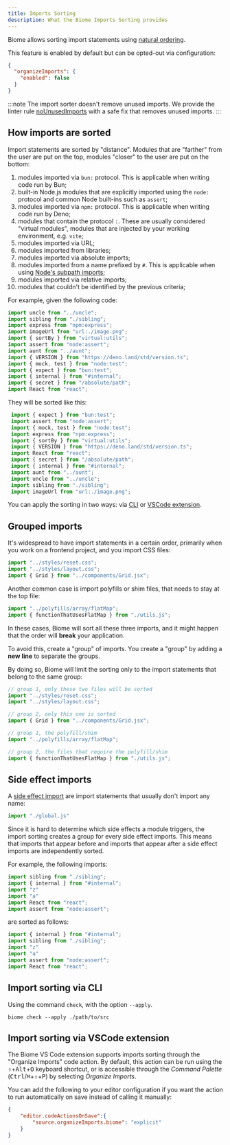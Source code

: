 ```yaml
---
title: Imports Sorting
description: What the Biome Imports Sorting provides
---
```


Biome allows sorting import statements using [natural ordering](https://en.wikipedia.org/wiki/Natural_sort_order).

This feature is enabled by default but can be opted-out via configuration:

```json title="biome.json"
{
  "organizeImports": {
    "enabled": false
  }
}
```

:::note
The import sorter doesn't remove unused imports.
We provide the linter rule [noUnusedImports](https://biomejs.dev/linter/rules/no-unused-imports/) with a safe fix that removes unused imports.
:::

## How imports are sorted

Import statements are sorted by "distance". Modules that are "farther" from the user are put on the top, modules "closer" to the user are put on the bottom:

1. modules imported via `bun:` protocol. This is applicable when writing code run by Bun;
1. built-in Node.js modules that are explicitly imported using the `node:` protocol and common Node built-ins such as `assert`;
1. modules imported via `npm:` protocol. This is applicable when writing code run by Deno;
1. modules that contain the protocol `:`. These are usually considered "virtual modules", modules that are injected by your working environment, e.g. `vite`;
1. modules imported via URL;
1. modules imported from libraries;
1. modules imported via absolute imports;
1. modules imported from a name prefixed by `#`. This is applicable when using [Node's subpath imports](https://nodejs.org/api/packages.html#subpath-imports);
1. modules imported via relative imports;
1. modules that couldn't be identified by the previous criteria;

For example, given the following code:

```ts title="example.ts"
import uncle from "../uncle";
import sibling from "./sibling";
import express from "npm:express";
import imageUrl from "url:./image.png";
import { sortBy } from "virtual:utils";
import assert from "node:assert";
import aunt from "../aunt";
import { VERSION } from "https://deno.land/std/version.ts";
import { mock, test } from "node:test";
import { expect } from "bun:test";
import { internal } from "#internal";
import { secret } from "/absolute/path";
import React from "react";
```

They will be sorted like this:

```ts title="example.ts"
 import { expect } from "bun:test";
 import assert from "node:assert";
 import { mock, test } from "node:test";
 import express from "npm:express";
 import { sortBy } from "virtual:utils";
 import { VERSION } from "https://deno.land/std/version.ts";
 import React from "react";
 import { secret } from "/absolute/path";
 import { internal } from "#internal";
 import aunt from "../aunt";
 import uncle from "../uncle";
 import sibling from "./sibling";
 import imageUrl from "url:./image.png";
```

You can apply the sorting in two ways: via [CLI](#import-sorting-via-cli) or [VSCode extension](#import-sorting-via-vscode-extension).

## Grouped imports

It's widespread to have import statements in a certain order, primarily when you work on a frontend project, and you import CSS files:

```js title="example.js"
import "../styles/reset.css";
import "../styles/layout.css";
import { Grid } from "../components/Grid.jsx";
```

Another common case is import polyfills or shim files, that needs to stay at the top file:

```js title="example.js"
import "../polyfills/array/flatMap";
import { functionThatUsesFlatMap } from "./utils.js";
```

In these cases, Biome will sort all these three imports, and it might happen that the order will **break** your application.

To avoid this, create a "group" of imports. You create a "group" by adding a **new line** to separate the groups.

By doing so, Biome will limit the sorting only to the import statements that belong to the same group:

```js title="example.js"
// group 1, only these two files will be sorted
import "../styles/reset.css";
import "../styles/layout.css";

// group 2, only this one is sorted
import { Grid } from "../components/Grid.jsx";
```

```js title="example.js"
// group 1, the polyfill/shim
import "../polyfills/array/flatMap";

// group 2, the files that require the polyfill/shim
import { functionThatUsesFlatMap } from "./utils.js";
```

## Side effect imports

A [side effect import](https://developer.mozilla.org/en-US/docs/Web/JavaScript/Reference/Statements/import#forms_of_import_declarations) are import statements that usually don't import any name:

```js
import "./global.js"
```

Since it is hard to determine which side effects a module triggers,
the import sorting creates a group for every side effect imports.
This means that imports that appear before and imports that appear after a side effect imports are independently sorted.

For example, the following imports:

```js
import sibling from "./sibling";
import { internal } from "#internal";
import "z"
import "a"
import React from "react";
import assert from "node:assert";
```

are sorted as follows:

```js
import { internal } from "#internal";
import sibling from "./sibling";
import "z"
import "a"
import assert from "node:assert";
import React from "react";
```

## Import sorting via CLI

Using the command `check`, with the option `--apply`.

```shell
biome check --apply ./path/to/src
```

## Import sorting via VSCode extension

The Biome VS Code extension supports imports sorting through the "Organize Imports" code action.
By default, this action can be run using the <kbd title="Shift">⇧</kbd>+<kbd>Alt</kbd>+<kbd>O</kbd> keyboard shortcut, or is accessible through the _Command Palette_ (<kbd>Ctrl</kbd>/<kbd title="Cmd">⌘</kbd>+<kbd title="Shift">⇧</kbd>+<kbd>P</kbd>) by selecting _Organize Imports_.

You can add the following to your editor configuration if you want the action to run automatically on save instead of calling it manually:

```json title="settings.json"
{
	"editor.codeActionsOnSave":{
		"source.organizeImports.biome": "explicit"
	}
}
```
